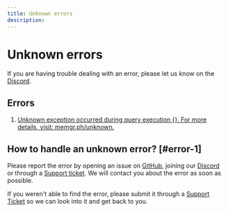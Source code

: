 ```yaml
---
title: Unknown errors
description: 
---
```



# Unknown errors

<Callout type="info">
If you are having trouble dealing with an error, please let us know on the <a href="https://www.discord.gg/memgraph"
target="_blank">Discord</a>.
</Callout>

## Errors

1. [Unknown exception occurred during query execution {}. For more details,
   visit: memgr.ph/unknown.](#error-1)

## How to handle an unknown error? [#error-1]

Please report the error by opening an issue on [GitHub](https://github.com/memgraph/memgraph), joining our [Discord](https://www.discord.gg/memgraph) or through a [Support
ticket](https://support.memgraph.com). We will contact you about the error as soon as
possible.

<Callout type="info">
If you weren't able to find the error, please submit it through a <a href="https://support.memgraph.com"
target="_blank">Support Ticket</a> so we can look into it and get back to you.
</Callout>
